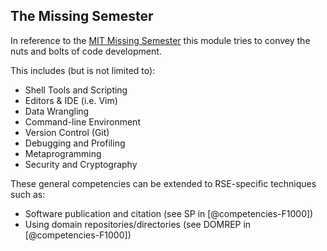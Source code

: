 ## The Missing Semester

In reference to the [MIT Missing Semester](https://missing.csail.mit.edu/) this module tries to convey the nuts and bolts of code development.

This includes (but is not limited to):

- Shell Tools and Scripting
- Editors & IDE (i.e. Vim)
- Data Wrangling
- Command-line Environment
- Version Control (Git)
- Debugging and Profiling
- Metaprogramming
- Security and Cryptography

These general competencies can be extended to RSE-specific techniques such as:

- Software publication and citation (see SP in [@competencies-F1000])
- Using domain repositories/directories (see DOMREP in [@competencies-F1000])